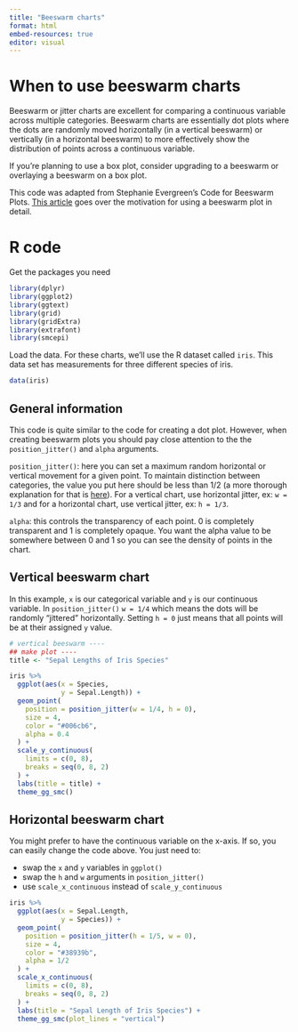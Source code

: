```yaml
---
title: "Beeswarm charts"
format: html
embed-resources: true
editor: visual
---
```


# When to use beeswarm charts

Beeswarm or jitter charts are excellent for comparing a continuous variable across multiple categories. Beeswarm charts are essentially dot plots where the dots are randomly moved horizontally (in a vertical beeswarm) or vertically (in a horizontal beeswarm) to more effectively show the distribution of points across a continuous variable.

If you're planning to use a box plot, consider upgrading to a beeswarm or overlaying a beeswarm on a box plot.

This code was adapted from Stephanie Evergreen's Code for Beeswarm Plots. [This article](https://stephanieevergreen.com/ways-to-make-more-inclusive-data-viz/) goes over the motivation for using a beeswarm plot in detail.

# R code

Get the packages you need

```r
library(dplyr)
library(ggplot2)
library(ggtext)
library(grid)
library(gridExtra)
library(extrafont)
library(smcepi)
```

Load the data. For these charts, we'll use the R dataset called `iris`. This data set has measurements for three different species of iris.

```r
data(iris)
```

## General information

This code is quite similar to the code for creating a dot plot. However, when creating beeswarm plots you should pay close attention to the the `position_jitter()` and `alpha` arguments.

`position_jitter()`: here you can set a maximum random horizontal or vertical movement for a given point. To maintain distinction between categories, the value you put here should be less than 1/2 (a more thorough explanation for that is [here](https://ggplot2.tidyverse.org/reference/position_jitter.html)). For a vertical chart, use horizontal jitter, ex: `w = 1/3` and for a horizontal chart, use vertical jitter, ex: `h = 1/3`.

`alpha`: this controls the transparency of each point. 0 is completely transparent and 1 is completely opaque. You want the alpha value to be somewhere between 0 and 1 so you can see the density of points in the chart.

## Vertical beeswarm chart

In this example, `x` is our categorical variable and `y` is our continuous variable. In `position_jitter()` `w = 1/4` which means the dots will be randomly "jittered" horizontally. Setting `h = 0` just means that all points will be at their assigned `y` value.

```r
# vertical beeswarm ----
## make plot ----
title <- "Sepal Lengths of Iris Species"

iris %>% 
  ggplot(aes(x = Species, 
             y = Sepal.Length)) +
  geom_point(
    position = position_jitter(w = 1/4, h = 0),
    size = 4, 
    color = "#006cb6", 
    alpha = 0.4
  ) +
  scale_y_continuous(
    limits = c(0, 8),
    breaks = seq(0, 8, 2)
  ) +
  labs(title = title) +
  theme_gg_smc()

```

## Horizontal beeswarm chart

You might prefer to have the continuous variable on the x-axis. If so, you can easily change the code above. You just need to:

-   swap the `x` and `y` variables in `ggplot()`
-   swap the `h` and `w` arguments in `position_jitter()`
-   use `scale_x_continuous` instead of `scale_y_continuous`

```r
iris %>% 
  ggplot(aes(x = Sepal.Length, 
             y = Species)) +
  geom_point(
    position = position_jitter(h = 1/5, w = 0),
    size = 4, 
    color = "#38939b", 
    alpha = 1/2
  ) +
  scale_x_continuous(
    limits = c(0, 8),
    breaks = seq(0, 8, 2)
  ) +
  labs(title = "Sepal Length of Iris Species") +
  theme_gg_smc(plot_lines = "vertical")
```
